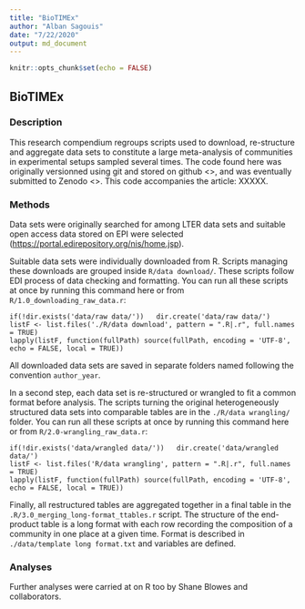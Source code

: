 ```yaml
---
title: "BioTIMEx"
author: "Alban Sagouis"
date: "7/22/2020"
output: md_document
---
```


```r
knitr::opts_chunk$set(echo = FALSE)
```
## BioTIMEx

### Description

This research compendium regroups scripts used to download, re-structure and aggregate data sets to constitute a large meta-analysis of communities in experimental setups sampled several times.
The code found here was originally versionned using git and stored on github <>, and was eventually submitted to Zenodo <>. This code accompanies the article: XXXXX.

### Methods

Data sets were originally searched for among LTER data sets and suitable open access data stored on EPI were selected (<https://portal.edirepository.org/nis/home.jsp>).

Suitable data sets were individually downloaded from R. Scripts managing these downloads are grouped inside `R/data download/`. These scripts follow EDI process of data checking and formatting. You can run all these scripts at once by running this command here or from `R/1.0_downloading_raw_data.r`:

```
if(!dir.exists('data/raw data/'))   dir.create('data/raw data/')
listF <- list.files('./R/data download', pattern = ".R|.r", full.names = TRUE)
lapply(listF, function(fullPath) source(fullPath, encoding = 'UTF-8', echo = FALSE, local = TRUE))

```

All downloaded data sets are saved in separate folders named following the convention `author_year`.

In a second step, each data set is re-structured or wrangled to fit a common format before analysis. The scripts turning the original heterogeneously structured data sets into comparable tables are in the `./R/data wrangling/` folder. You can run all these scripts at once by running this command here or from `R/2.0-wrangling_raw_data.r`:

```
if(!dir.exists('data/wrangled data/'))   dir.create('data/wrangled data/')
listF <- list.files('R/data wrangling', pattern = ".R|.r", full.names = TRUE)
lapply(listF, function(fullPath) source(fullPath, encoding = 'UTF-8', echo = FALSE, local = TRUE))
```

Finally, all restructured tables are aggregated together in a final table in the `.R/3.0_merging_long-format_ttables.r` script. The structure of the end-product table is a long format with each row recording the composition of a community in one place at a given time. Format is described in `./data/template long format.txt` and variables are defined.

### Analyses
Further analyses were carried at on R too by Shane Blowes and collaborators.
